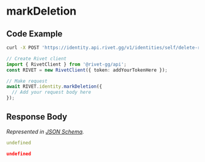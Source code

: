 
# markDeletion

## Code Example

<CodeGroup title='Request' tag='POST' label='https://identity.api.rivet.gg/v1/identities/self/delete-request'>

```bash {{ title: 'cURL' }}
curl -X POST 'https://identity.api.rivet.gg/v1/identities/self/delete-request'
```

```ts
// Create Rivet client
import { RivetClient } from '@rivet-gg/api';
const RIVET = new RivetClient({ token: addYourTokenHere });

// Make request
await RIVET.identity.markDeletion({
  // Add your request body here
});
```

</CodeGroup>


## Response Body

_Represented in [JSON Schema](https://json-schema.org/)._

<CodeGroup title='Response'>

```yaml
undefined
```

```json
undefined
```

</CodeGroup>

